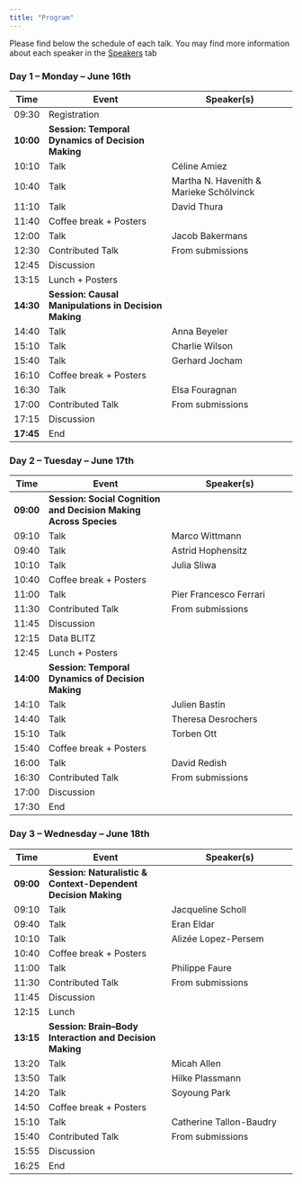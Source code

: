 ```yaml
---
title: "Program"
---
```


Please find below the schedule of each talk. 
You may find more information about each speaker in the [Speakers](speakers) tab

### Day 1 – Monday – June 16th

| Time      | Event                                      | Speaker(s)                                  |
|-----------|--------------------------------------------|---------------------------------------------|
| 09:30     | Registration                                |                                             |
| **10:00** | **Session: Temporal Dynamics of Decision Making** |                                      |
| 10:10     | Talk                                        | Céline Amiez                                |
| 10:40     | Talk                                        | Martha N. Havenith & Marieke Schölvinck     |
| 11:10     | Talk                                        | David Thura                                 |
| 11:40     | Coffee break + Posters                      |                                             |
| 12:00     | Talk                                        | Jacob Bakermans                             |
| 12:30     | Contributed Talk                            | From submissions                            |
| 12:45     | Discussion                                  |                                             |
| 13:15     | Lunch + Posters                             |                                             |
| **14:30** | **Session: Causal Manipulations in Decision Making** |                                      |
| 14:40     | Talk                                        | Anna Beyeler                                |
| 15:10     | Talk                                        | Charlie Wilson                              |
| 15:40     | Talk                                        | Gerhard Jocham                              |
| 16:10     | Coffee break + Posters                      |                                             |
| 16:30     | Talk                                        | Elsa Fouragnan                              |
| 17:00     | Contributed Talk                            | From submissions                            |
| 17:15     | Discussion                                  |                                             |
| **17:45** | End                                         |                                             |


### Day 2 – Tuesday – June 17th

| Time      | Event                                      | Speaker(s)                                  |
|-----------|--------------------------------------------|---------------------------------------------|
| **09:00** | **Session: Social Cognition and Decision Making Across Species** |               |
| 09:10     | Talk                                        | Marco Wittmann                              |
| 09:40     | Talk                                        | Astrid Hophensitz                           |
| 10:10     | Talk                                        | Julia Sliwa                                 |
| 10:40     | Coffee break + Posters                      |                                             |
| 11:00     | Talk                                        | Pier Francesco Ferrari                      |
| 11:30     | Contributed Talk                            | From submissions                            |
| 11:45     | Discussion                                  |                                             |
| 12:15     | Data BLITZ                                  |                                             |
| 12:45     | Lunch + Posters                             |                                             |
| **14:00** | **Session: Temporal Dynamics of Decision Making** |                                      |
| 14:10     | Talk                                        | Julien Bastin                               |
| 14:40     | Talk                                        | Theresa Desrochers                          |
| 15:10     | Talk                                        | Torben Ott                                  |
| 15:40     | Coffee break + Posters                      |                                             |
| 16:00     | Talk                                        | David Redish                                |
| 16:30     | Contributed Talk                            | From submissions                            |
| 17:00     | Discussion                                  |                                             |
| 17:30     | End                                         |                                             |


### Day 3 – Wednesday – June 18th

| Time      | Event                                      | Speaker(s)                                  |
|-----------|--------------------------------------------|---------------------------------------------|
| **09:00** | **Session: Naturalistic & Context-Dependent Decision Making** |                    |
| 09:10     | Talk                                        | Jacqueline Scholl                           |
| 09:40     | Talk                                        | Eran Eldar                                  |
| 10:10     | Talk                                        | Alizée Lopez-Persem                         |
| 10:40     | Coffee break + Posters                      |                                             |
| 11:00     | Talk                                        | Philippe Faure                              |
| 11:30     | Contributed Talk                            | From submissions                            |
| 11:45     | Discussion                                  |                                             |
| 12:15     | Lunch                                       |                                             |
| **13:15** | **Session: Brain–Body Interaction and Decision Making** |                      |
| 13:20     | Talk                                        | Micah Allen                                 |
| 13:50     | Talk                                        | Hilke Plassmann                             |
| 14:20     | Talk                                        | Soyoung Park                                |
| 14:50     | Coffee break + Posters                      |                                             |
| 15:10     | Talk                                        | Catherine Tallon-Baudry                     |
| 15:40     | Contributed Talk                            | From submissions                            |
| 15:55     | Discussion                                  |                                             |
| 16:25     | End                                         |                                             |

